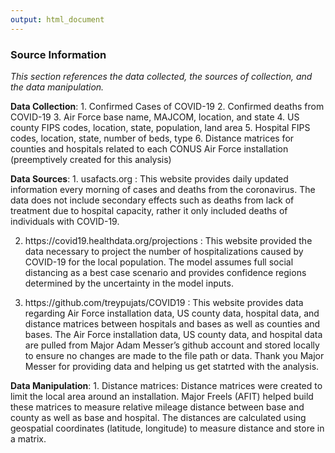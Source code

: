 ```yaml
---
output: html_document
---
```



### Source Information
*This section references the data collected, the sources of collection, and the data manipulation.*  

**Data Collection**: 
1. Confirmed Cases of COVID-19
2. Confirmed deaths from COVID-19
3. Air Force base name, MAJCOM, location, and state
4. US county FIPS codes, location, state, population, land area
5. Hospital FIPS codes, location, state, number of beds, type
6. Distance matrices for counties and hospitals related to each CONUS Air Force installation (preemptively created for this analysis)

**Data Sources**: 
1. usafacts.org : This website provides daily updated information every morning of cases and deaths from the coronavirus. The data does not include secondary effects such as deaths from lack of treatment due to hospital capacity, rather it only included deaths of individuals with COVID-19. 

2. https://covid19.healthdata.org/projections : This website provided the data necessary to project the number of hospitalizations caused by COVID-19 for the local population. The model assumes full social distancing as a best case scenario and provides confidence regions determined by the uncertainty in the model inputs. 

3. https://github.com/treypujats/COVID19 : This website provides data regarding Air Force installation data, US county data, hospital data, and distance matrices between hospitals and bases as well as counties and bases. The Air Force installation data, US county data, and hospital data are pulled from Major Adam Messer's github account and stored locally to ensure no changes are made to the file path or data. Thank you Major Messer for providing data and helping us get statrted with the analysis. 

**Data Manipulation**: 
1. Distance matrices: Distance matrices were created to limit the local area around an installation. Major Freels (AFIT) helped build these matrices to measure relative mileage distance between base and county as well as base and hospital. The distances are calculated using geospatial coordinates (latitude, longitude) to measure distance and store in a matrix.

